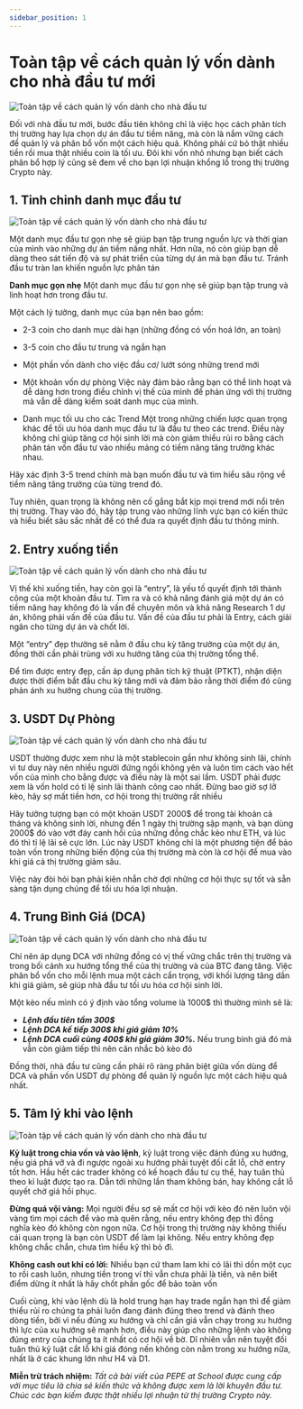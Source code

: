 ```yaml
---
sidebar_position: 1
---
```



# Toàn tập về cách quản lý vốn dành cho nhà đầu tư mới

<Image
  src="/img-experience-cate/1-Toan-tep-danh-muc-dau-tu-1.png"
  alt="Toàn tập về cách quản lý vốn dành cho nhà đầu tư"
  height={520}
  width={1200}
/>

Đối với nhà đầu tư mới, bước đầu tiên không chỉ là việc học cách phân tích thị trường hay lựa chọn dự án đầu tư tiềm năng, mà còn là nắm vững cách để quản lý và phân bổ vốn một cách hiệu quả. Không phải cứ bỏ thật nhiều tiền rồi mua thật nhiều coin là tối ưu. Đôi khi vốn nhỏ nhưng bạn biết cách phân bổ hợp lý cũng sẽ đem về cho bạn lợi nhuận khổng lồ trong thị trường Crypto này.

## 1. Tinh chỉnh danh mục đầu tư

<Image
  src="/img-experience-cate/1-Toan-tep-danh-muc-dau-tu-2.png"
  alt="Toàn tập về cách quản lý vốn dành cho nhà đầu tư"
  height={520}
  width={1200}
/>

Một danh mục đầu tư gọn nhẹ sẽ giúp bạn tập trung nguồn lực và thời gian của mình vào những dự án tiềm năng nhất. Hơn nữa, nó còn giúp bạn dễ dàng theo sát tiến độ và sự phát triển của từng dự án mà bạn đầu tư. Tránh đầu tư tràn lan khiến nguồn lực phân tán

**Danh mục gọn nhẹ**
Một danh mục đầu tư gọn nhẹ sẽ giúp bạn tập trung và linh hoạt hơn trong đầu tư.

Một cách lý tưởng, danh mục của bạn nên bao gồm:

- 2-3 coin cho danh mục dài hạn (những đồng có vốn hoá lớn, an toàn)
- 3-5 coin cho đầu tư trung và ngắn hạn
- Một phần vốn dành cho việc đầu cơ/ lướt sóng những trend mới
- Một khoản vốn dự phòng
  Việc này đảm bảo rằng bạn có thể linh hoạt và dễ dàng hơn trong điều chỉnh vị thế của mình để phản ứng với thị trường mà vẫn dễ dàng kiểm soát danh mục của mình.

- Danh mục tối ưu cho các Trend
  Một trong những chiến lược quan trọng khác để tối ưu hóa danh mục đầu tư là đầu tư theo các trend. Điều này không chỉ giúp tăng cơ hội sinh lời mà còn giảm thiểu rủi ro bằng cách phân tán vốn đầu tư vào nhiều mảng có tiềm năng tăng trưởng khác nhau.

Hãy xác định 3-5 trend chính mà bạn muốn đầu tư và tìm hiểu sâu rộng về tiềm năng tăng trưởng của từng trend đó.

Tuy nhiên, quan trọng là không nên cố gắng bắt kịp mọi trend mới nổi trên thị trường. Thay vào đó, hãy tập trung vào những lĩnh vực bạn có kiến thức và hiểu biết sâu sắc nhất để có thể đưa ra quyết định đầu tư thông minh.

## 2. Entry xuống tiền

<Image
  src="/img-experience-cate/1-Toan-tep-danh-muc-dau-tu-3.png"
  alt="Toàn tập về cách quản lý vốn dành cho nhà đầu tư"
  height={520}
  width={1200}
/>

Vị thế khi xuống tiền, hay còn gọi là “entry”, là yếu tố quyết định tới thành công của một khoản đầu tư. Tìm ra và có khả năng đánh giá một dự án có tiềm năng hay không đó là vấn đề chuyên môn và khả năng Research 1 dự án, không phải vấn đề của đầu tư. Vấn đề của đầu tư phải là Entry, cách giải ngân cho từng dự án và chốt lời.

Một “entry” đẹp thường sẽ nằm ở đầu chu kỳ tăng trưởng của một dự án, đồng thời cần phải trùng với xu hướng tăng của thị trường tổng thể.

Để tìm được entry đẹp, cần áp dụng phân tích kỹ thuật (PTKT), nhận diện được thời điểm bắt đầu chu kỳ tăng mới và đảm bảo rằng thời điểm đó cũng phản ánh xu hướng chung của thị trường.

## 3. USDT Dự Phòng

<Image
  src="/img-experience-cate/1-Toan-tep-danh-muc-dau-tu-4.png"
  alt="Toàn tập về cách quản lý vốn dành cho nhà đầu tư"
  height={520}
  width={1200}
/>

USDT thường được xem như là một stablecoin gần như không sinh lãi, chính vì tư duy này nên nhiều người đứng ngồi không yên và luôn tìm cách vào hết vốn của mình cho bằng được và điều này là một sai lầm. USDT phải được xem là vốn hold có tỉ lệ sinh lãi thành công cao nhất. Đừng bao giờ sợ lỡ kèo, hãy sợ mất tiền hơn, cơ hội trong thị trường rất nhiều

Hãy tưởng tượng bạn có một khoản USDT 2000$ để trong tài khoản cả tháng và không sinh lời, nhưng đến 1 ngày thị trường sập mạnh, và bạn dùng 2000$ đó vào vớt đáy canh hồi của những đồng chắc kèo như ETH, và lúc đó thì tỉ lệ lãi sẽ cực lớn. Lúc này USDT không chỉ là một phương tiện để bảo toàn vốn trong những biến động của thị trường mà còn là cơ hội để mua vào khi giá cả thị trường giảm sâu.

Việc này đòi hỏi bạn phải kiên nhẫn chờ đợi những cơ hội thực sự tốt và sẵn sàng tận dụng chúng để tối ưu hóa lợi nhuận.

## 4. Trung Bình Giá (DCA)

<Image
  src="/img-experience-cate/1-Toan-tep-danh-muc-dau-tu-5.png"
  alt="Toàn tập về cách quản lý vốn dành cho nhà đầu tư"
  height={520}
  width={1200}
/>

Chỉ nên áp dụng DCA với những đồng có vị thế vững chắc trên thị trường và trong bối cảnh xu hướng tổng thể của thị trường và của BTC đang tăng. Việc phân bổ vốn cho mỗi lệnh mua một cách cẩn trọng, với khối lượng tăng dần khi giá giảm, sẽ giúp nhà đầu tư tối ưu hóa cơ hội sinh lời.

Một kèo nếu mình có ý định vào tổng volume là 1000$ thì thường mình sẽ là:

- **_Lệnh đầu tiên tầm 300$_**
- **_Lệnh DCA kế tiếp 300$ khi giá giảm 10%_**
- **_Lệnh DCA cuối cùng 400$ khi giá giảm 30%._**
  Nếu trung bình giá đó mà vẫn còn giảm tiếp thì nên cân nhắc bỏ kèo đó

Đồng thời, nhà đầu tư cũng cần phải rõ ràng phân biệt giữa vốn dùng để DCA và phần vốn USDT dự phòng để quản lý nguồn lực một cách hiệu quả nhất.

## 5. Tâm lý khi vào lệnh

<Image
  src="/img-experience-cate/1-Toan-tep-danh-muc-dau-tu-6.png"
  alt="Toàn tập về cách quản lý vốn dành cho nhà đầu tư"
  height={520}
  width={1200}
/>

**Kỷ luật trong chia vốn và vào lệnh**, kỷ luật trong việc đánh đúng xu hướng, nếu giá phá vỡ và đi ngược ngoài xu hướng phải tuyệt đối cắt lỗ, chờ entry tốt hơn. Hầu hết các trader không có kế hoạch đầu tư cụ thể, hay tuân thủ theo kỉ luật được tạo ra. Dẫn tới những lần tham không bán, hay không cắt lỗ quyết chờ giá hồi phục.

**Đừng quá vội vàng:** Mọi người đều sợ sẽ mất cơ hội với kèo đó nên luôn vội vàng tìm mọi cách để vào mà quên rằng, nếu entry không đẹp thì đồng nghĩa kèo đó không còn ngon nữa. Cơ hội trong thị trường này không thiếu cái quan trọng là bạn còn USDT để làm lại không. Nếu entry không đẹp không chắc chắn, chưa tìm hiểu kỹ thì bỏ đi.

**Không cash out khi có lời:** Nhiều bạn cứ tham lam khi có lãi thì dồn một cục to rồi cash luôn, nhưng tiền trong ví thì vẫn chưa phải là tiền, và nên biết điểm dừng ít nhất là hãy chốt phần gốc để bảo toàn vốn

Cuối cùng, khi vào lệnh dù là hold trung hạn hay trade ngắn hạn thì để giảm thiểu rủi ro chúng ta phải luôn đang đánh đúng theo trend và đánh theo dòng tiền, bởi vì nếu đúng xu hướng và chỉ cần giá vẫn chạy trong xu hướng thì lực của xu hướng sẽ mạnh hơn, điều này giúp cho những lệnh vào không đúng entry của chúng ta ít nhất có cơ hội về bờ. Dĩ nhiên vẫn nên tuyệt đối tuân thủ kỷ luật cắt lỗ khi giá đóng nến không còn nằm trong xu hướng nữa, nhất là ở các khung lớn như H4 và D1.

**Miễn trừ trách nhiệm:** _Tất cả bài viết của PEPE at School được cung cấp với mục tiêu là chia sẻ kiến thức và không được xem là lời khuyên đầu tư. Chúc các bạn kiếm được thật nhiều lợi nhuận từ thị trường Crypto này._
